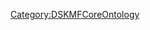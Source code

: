 
{{PropertyPage
|PropertyType=Page
}}
{{PropertyConstitutes
|PropertyConstitutesThisFacet=C0151289873
}}
[[Category:DSKMFCoreOntology]]
